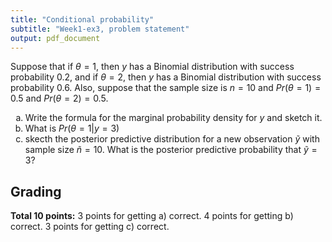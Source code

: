 ```yaml
---
title: "Conditional probability"
subtitle: "Week1-ex3, problem statement"
output: pdf_document 
---
```


Suppose that if $\theta = 1$, then $y$ has a Binomial distribution with success probability  $0.2$, and if $\theta = 2$, then $y$ has a Binomial distribution with success probability  $0.6$. Also, suppose that the sample size is $n=10$ and $Pr( \theta = 1) = 0.5$ and $Pr(\theta = 2) = 0.5$. 

a) Write the formula for the marginal probability density for $y$ and sketch it. 
b) What is $Pr( \theta = 1 | y = 3)$
c) skecth the posterior predictive distribution for a new observation $\tilde{y}$ with sample size $\tilde{n}=10$. What is the posterior predictive probability that $\tilde{y}=3$?


## Grading

**Total 10 points:**  3 points for getting a) correct. 4 points for getting b) correct. 3 points for getting c) correct.

